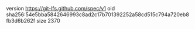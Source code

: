 version https://git-lfs.github.com/spec/v1
oid sha256:54e5bba5842646993c8ad2c17b701392252a58cd515c794a720eb8fb3d6b262f
size 2370

